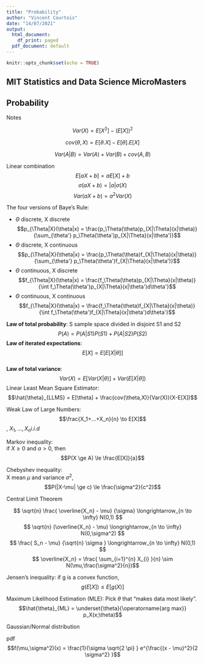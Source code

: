 ```yaml
---
title: "Probability"
author: "Vincent Courtois"
date: "14/07/2021"
output:
  html_document:
    df_print: paged
  pdf_document: default
---
```


```r
knitr::opts_chunk$set(echo = TRUE)
```

## MIT Statistics and Data Science MicroMasters
## Probability

Notes

$$Var(X) = E[X^2] - (E[X])^2$$

$$cov(\theta,X)=E[\theta.X]-E[\theta].E[X]$$  

$$Var(A|B) = Var(A) + Var(B) + cov(A,B)$$


Linear combination
$$E[aX+b] = aE[X]+b$$
$$\sigma(aX+b) = |a|\sigma(X)$$
$$Var(aX+b) = a^2Var(X)$$

The four versions of Baye's Rule:

* $\Theta$ discrete, X discrete  
  $$p_{\Theta|X}(\theta|x) = \frac{p_\Theta(\theta)p_{X|\Theta}(x|\theta)}{\sum_{\theta'} p_\Theta(\theta')p_{X|\Theta}(x|\theta')}$$
* $\Theta$ discrete, X continuous
  $$p_{\Theta|X}(\theta|x) = \frac{p_\Theta(\theta)f_{X|\Theta}(x|\theta)}{\sum_{\theta'} p_\Theta(\theta')f_{X|\Theta}(x|\theta')}$$
* $\Theta$ continuous, X discrete
  $$f_{\Theta|X}(\theta|x) = \frac{f_\Theta(\theta)p_{X|\Theta}(x|\theta)}{\int f_\Theta(\theta')p_{X|\Theta}(x|\theta')d\theta'}$$
* $\Theta$ continuous, X continuous
  $$f_{\Theta|X}(\theta|x) = \frac{f_\Theta(\theta)f_{X|\Theta}(x|\theta)}{\int f_\Theta(\theta')f_{X|\Theta}(x|\theta')d\theta'}$$


**Law of total probability**: S sample space divided in disjoint S1 and S2 $$P(A) = P(A|S1)P(S1)+P(A|S2)P(S2)$$
**Law of iterated expectations**: $$E[X] = E[E[X|\theta]]$$  
**Law of total variance**: $$Var(X) = E[Var(X|\theta)] + Var(E[X|\theta])$$
Linear Least Mean Square Estimator: $$\hat{\theta}_{LLMS} = E[\theta] + \frac{cov(\theta,X)}{Var(X)}(X-E[X])$$  

Weak Law of Large Numbers: $$\frac{X_1+...+X_n}{n} \to E[X]$$, $X_1,...,X_n i.i.d$

Markov inequality:  
if $X \ge 0$ and $a>0$, then $$P(X \ge A) \le \frac{E[X]}{a}$$

Chebyshev inequality:  
X mean $\mu$ and variance $\sigma^2$, $$P(|X-\mu| \ge c) \le \frac{\sigma^2}{c^2}$$

Central Limit Theorem

$$ \sqrt{n} \frac{ \overline{X_n} - \mu} {\sigma} \longrightarrow_{n \to \infty} N(0,1) $$
$$ \sqrt{n} (\overline{X_n} - \mu) \longrightarrow_{n \to \infty} N(0,\sigma^2) $$
$$ \frac{ S_n - \mu} {\sqrt{n} \sigma } \longrightarrow_{n \to \infty} N(0,1) $$
$$ \overline{X_n} = \frac{  \sum_{i=1}^{n} X_{i} }{n} \sim N(\mu,\frac{\sigma^2}{n})$$ 




Jensen's inequality:
if g is a convex function, $$g(E[X]) \le E[g(X)]$$

Maximum Likelihood Estimation (MLE): Pick $\theta$ that "makes data most likely".
$$\hat{\theta}_{ML} = \underset{\theta}{\operatorname{arg max}} p_X(x;\theta)$$

Gaussian/Normal distribution

pdf $$f(\mu,\sigma^2)(x) = \frac{1}{\sigma \sqrt{2 \pi} } e^{\frac{(x - \mu)^2}{2 \sigma^2} }$$



